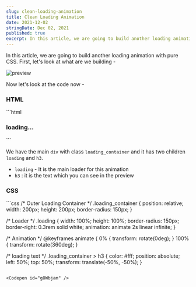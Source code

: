 ```yaml
---
slug: clean-loading-animation
title: Clean Loading Animation
date: 2021-12-02
stringDate: Dec 02, 2021
published: true
excerpt: In this article, we are going to build another loading animation with pure CSS.
---
```


In this article, we are going to build another loading animation with pure CSS. First, let's look at what are we building -

![preview](https://i.imgur.com/npSZAhG.gif)

Now let's look at the code now -

### HTML
<CodeTitle title="index.html" />
```html
<div class="loading_container">
  <div class="loading"></div>
  <h3>loading...</h3>
</div>
```

We have the main `div` with class `loading_container` and it has two children `loading` and `h3`.

- `loading` - It is the main loader for this animation
- `h3` : it is the text which you can see in the preview

### CSS

<CodeTitle title="styles.css" />
```css
/* Outer Loading Container */
.loading_container {
  position: relative;
  width: 200px;
  height: 200px;
  border-radius: 150px;
}

/* Loader */
.loading {
  width: 100%;
  height: 100%;
  border-radius: 150px;
  border-right: 0.3rem solid white;
  animation: animate 2s linear infinite;
}

/* Animation */
@keyframes animate {
  0% {
    transform: rotate(0deg);
  }
  100% {
    transform: rotate(360deg);
  }

/* loading text */
.loading_container > h3 {
  color: #fff;
  position: absolute;
  left: 50%;
  top: 50%;
  transform: translate(-50%, -50%);
}
```

<Codepen id="gOWbjam" />
